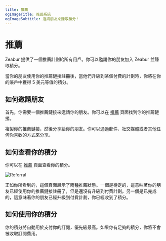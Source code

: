 ```yaml
---
title: 推薦
ogImageTitle: 推薦系統
ogImageSubtitle: 邀請朋友來賺取積分！
---
```


# 推薦

Zeabur 提供了一個推薦計劃給所有用戶。你可以邀請你的朋友加入 Zeabur 並賺取積分。

當你的朋友使用你的推薦鏈接註冊後，當他們升級到某個付費的計劃時，你將在你的賬戶中獲得 5 美元等值的積分。

## 如何邀請朋友

首先，你需要一個推薦鏈接來邀請你的朋友。你可以在 [推薦](https://dash.zeabur.com/account/referral) 頁面找到你的推薦鏈接。

複製你的推薦鏈接，然後分享給你的朋友。你可以通過郵件、社交媒體或者其他任何你喜歡的方式來分享。

## 如何查看你的積分

你可以在 [推薦](https://dash.zeabur.com/account/referral) 頁面查看你的積分。

![Referral](/referral/referral.png)

正如你所看到的，這個頁面展示了兩種推薦狀態。一個是待定的，這意味著你的朋友已經使用你的推薦鏈接註冊了，但是還沒有升級到付費計劃。另一個是已完成的，這意味著你的朋友已經升級到付費計劃，你已經收到了積分。

## 如何使用你的積分

你的積分將自動用於支付你的訂閱，優先級最高。如果你有足夠的積分，你將不會被收取訂閱費用。
